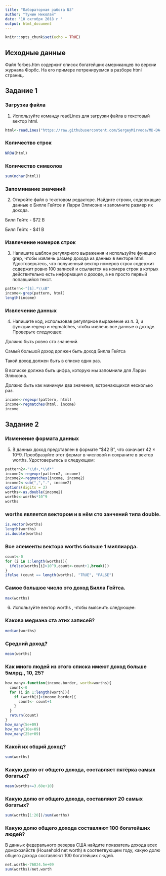 ---
title: "Лабораторная работа №3"
author: "Тунин Николай"
date: '10 октября 2018 г '
output: html_document
---

```{r setup, include=FALSE}
knitr::opts_chunk$set(echo = TRUE)
```

## Исходные данные

Файл forbes.htm содержит список богатейших американцев по версии журнала Форбс. На его примере потренируемся в разборе html страниц.

## Задание 1

### Загрузка файла

1. Используйте команду readLines для загрузки файла в текстовый вектор html.

```{r}
html<-readLines("https://raw.githubusercontent.com/SergeyMirvoda/MD-DA-2018/master/data/forbes.htm")
```

### Количество строк

```{r}
NROW(html)
```

### Количество символов

```{r}
sum(nchar(html))
```

### Запоминание значений

2. Откройте файл в текстовом редакторе. Найдите строки, содержащие данные о Билле Гейтсе и Ларри Эллисоне и запомните размер их дохода.

Билл Гейтс - $72 B

Билл Гейтс - $41 B

### Извлечение номеров строк

3. Напишите шаблон регулярного выражения и используйте функцию grep, чтобы извлечь размер дохода из данных в векторе html. Удостоверьтесь, что полученный вектор номеров строк содержит содержит ровно 100 записей и ссылается на номера строк в котрых действительно есть информация о доходе, а не просто первый попавшийся текст.

```{r}
pattern<-"[$].*\\sB"
income<-grep(pattern, html)
length(income)
```

### Извлечение данных

4. Напишите код, использовав регулярное выражение из п. 3, и функции regexp и regmatches, чтобы извлечь все данные о доходе. Проверьте следующее:

Должно быть ровно сто значений.

Самый большой доход должен быть доход Билла Гейтса

Такой доход должен быть в списке один раз.

В всписке должна быть цифра, которую мы запомнили для Ларри Эллисона.

Должно быть как минимум два значения, встречающихся несколько раз.


```{r}
income<-regexpr(pattern, html)
income<-regmatches(html, income)
income
```

## Задание 2

### Изменение формата данных

5. В данных доход представлен в формате "$42 B", что означает 42 × 10^9. Преобразуйте этот формат в числовой и сохраните в вектор worths. Удостоверьтесь в следующем:

```{r}
pattern2<-"\\d+,*\\d*"
income2<-regexpr(pattern2, income)
income2<-regmatches(income, income2)
income2<-sub(",",".", income2)
options(digits = 3)
worths<-as.double(income2)
worths<-worths*10^9
worths
```

### worths является вектором и в нём сто занчений типа double.

```{r}
is.vector(worths)
length(worths)
is.double(worths)
```

### Все элементы вектора worths больше 1 миллиарда.

```{r}
count<-0
for (i in 1:length(worths)){
  ifelse(worths[i]>10^9,count<-count+1,break())
}
ifelse (count == length(worths), "TRUE", "FALSE")
```

### Самое большое число это доход Билла Гейтса.

```{r}
max(worths)
```

6. Используйте вектор worths , чтобы выяснить следующее:

### Какова медиана ста этих записей?

```{r}
median(worths)
```

### Средний доход?

```{r}
mean(worths)
```

### Как много людей из этого списка имеют доход больше 5млрд., 10, 25?

```{r}
how_many<-function(income.border, worth=worths){
  count<-0
  for (i in 1:length(worth)){
    if (worth[i]>income.border){
      count<- count+1
    }
  }
  return(count)
}
how_many(5e+09)
how_many(10e+09)
how_many(25e+09)
```

### Какой их общий доход?

```{r}
sum(worths)
```

### Какую долю от общего дохода, составляет пятёрка самых богатых?

```{r}
mean(worths>=3.60e+10)
```

### Какую долю от общего дохода, составляют 20 самых богатых?

```{r}
sum(worths[1:20])/sum(worths)
```

### Какую долю общего дохода составляют 100 богатейших людей?

В данных федерального резерва США найдите показатель дохода всех домохозяйств (Household net worth) в соответвующем году, какую долю общего дохода составляют 100 богатейших людей.

```{r}
net.worth<-76824.5e+09
sum(worths)/net.worth
```